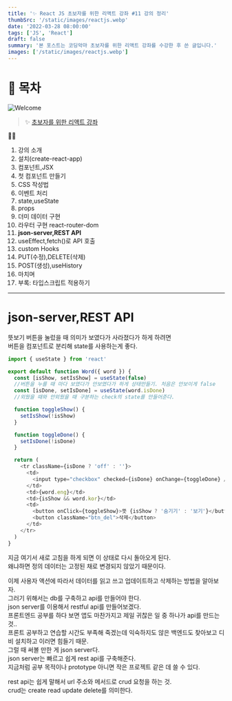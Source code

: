 ```yaml
---
title: '✨ React JS 초보자를 위한 리액트 강좌 #11 강의 정리'
thumbSrc: '/static/images/reactjs.webp'
date: '2022-03-28 08:00:00'
tags: ['JS', 'React']
draft: false
summary: '본 포스트는 코딩악마 초보자를 위한 리액트 강좌를 수강한 후 쓴 글입니다.'
images: ['/static/images/reactjs.webp']
---
```


# 📌 목차

![Welcome](/static/images/reactjs.webp)

> ✨ [초보자를 위한 리액트 강좌](https://www.youtube.com/playlist?list=PLZKTXPmaJk8J_fHAzPLH8CJ_HO_M33e7-)

💁🏻

1.  강의 소개
2.  설치(create-react-app)
3.  컴포넌트,JSX
4.  첫 컴포넌트 만들기
5.  CSS 작성법
6.  이벤트 처리
7.  state,useState
8.  props
9.  더미 데이터 구현
10. 라우터 구현 react-router-dom
11. **json-server,REST API**
12. useEffect,fetch()로 API 호출
13. custom Hooks
14. PUT(수정),DELETE(삭제)
15. POST(생성),useHistory
16. 마치며
17. 부록: 타입스크립트 적용하기

---

# json-server,REST API

뜻보기 버튼을 눌렀을 때 의미가 보였다가 사라졌다가 하게 하려면<br/>
버튼을 컴포넌트로 분리해 state를 사용하는게 좋다.

```js
import { useState } from 'react'

export default function Word({ word }) {
  const [isShow, setIsShow] = useState(false)
  //버튼을 누를 때 마다 보였다가 안보였다가 하게 상태만들기. 처음은 안보이게 false
  const [isDone, setIsDone] = useState(word.isDone)
  //외웠을 때와 안외웠을 때 구분하는 check의 state를 만들어준다.

  function toggleShow() {
    setIsShow(!isShow)
  }

  function toggleDone() {
    setIsDone(!isDone)
  }

  return (
    <tr className={isDone ? 'off' : ''}>
      <td>
        <input type="checkbox" checked={isDone} onChange={toggleDone} />
      </td>
      <td>{word.eng}</td>
      <td>{isShow && word.kor}</td>
      <td>
        <button onClick={toggleShow}>뜻 {isShow ? '숨기기' : '보기'}</button>
        <button className="btn_del">삭제</button>
      </td>
    </tr>
  )
}
```

지금 여기서 새로 고침을 하게 되면 이 상태로 다시 돌아오게 된다.<br/>
왜냐하면 정의 데이터는 고정된 채로 변경되지 않았기 때문이다.

이제 사용자 액션에 따라서 데이터를 읽고 쓰고 업데이트하고 삭제하는 방법을 알아보자.<br/>
그러기 위해서는 db를 구축하고 api를 만들어야 한다.<br/>
json server를 이용해서 restful api를 만들어보겠다.<br/>
프론트엔드 공부를 하다 보면 앱도 마찬가지고 제일 귀찮은 일 중 하나가 api를 만드는 것..<br/>
프론트 공부하고 연습할 시간도 부족해 죽겠는데 익숙하지도 않은 백엔드도 찾아보고 디비 설치하고 이러면 힘들기 때문.<br/>
그럴 때 써볼 만한 게 json server다.<br/>
json server는 빠르고 쉽게 rest api를 구축해준다.<br/>
지금처럼 공부 목적이나 prototype 아니면 작은 프로젝트 같은 데 쓸 수 있다.

rest api는 쉽게 말해서 url 주소와 메서드로 crud 요청을 하는 것.<br/>
crud는 create read update delete를 의미한다.
